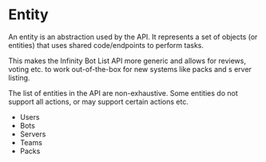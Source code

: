 # Entity

An entity is an abstraction used by the API. It represents a set of objects (or entities) that uses shared code/endpoints to perform tasks. 

This makes the Infinity Bot List API more generic and allows for reviews, voting etc. to work out-of-the-box for new systems like packs and s
erver listing.

The list of entities in the API are non-exhaustive. Some entities do not support all actions, or may support certain actions etc.

- Users
- Bots
- Servers
- Teams
- Packs
